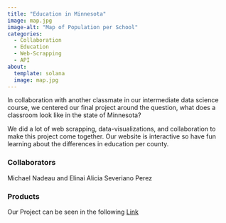 ```yaml
---
title: "Education in Minnesota"
image: map.jpg
image-alt: "Map of Population per School"
categories:
  - Collaboration
  - Education
  - Web-Scrapping
  - API
about: 
  template: solana
  image: map.jpg
---
```


In collaboration with another classmate in our intermediate data science course, we centered our final project around the question, what does a classroom look like in the state of Minnesota?

We did a lot of web scrapping, data-visualizations, and collaboration to make this project come together. Our website is interactive so have fun learning about the differences in education per county. 

### Collaborators
Michael Nadeau and Elinai Alicia Severiano Perez

### Products

Our Project can be seen in the following [Link](https://aseveria.shinyapps.io/Education_FINAL_DS212/)